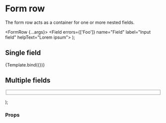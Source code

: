 

<Meta title="Admin/Django/FormRow" component={FormRow} />

# Form row

The form row acts as a container for one or more nested fields.

  <FormRow {...args}>
    <Field errors={['Foo']} name="Field" label="Input field" helpText="Lorem ipsum">
      <TextInput />
    </Field>
  </FormRow>
);

## Single field

<Canvas>
  <Story name="Single field" args={{}}>
    {Template.bind({})}
  </Story>
</Canvas>

## Multiple fields

  <form>
    <Fieldset>
      <Story />
    </Fieldset>
  </form>
);

<Canvas>
  <Story name="Multiple fields" decorators={[FormDecorator]} args={{}}>
    <FormRow>
      <Field
        fieldBox
        errors={['some error']}
        name="field1"
        label="Input field 1"
        helpText="Lorem ipsum"
      >
        <TextInput />
      </Field>
      <Field fieldBox name="field2" label="Input field 2" helpText="Lorem ipsum">
        <TextInput />
      </Field>
    </FormRow>
  </Story>
</Canvas>

### Props

<ArgsTable of={FormRow} />
